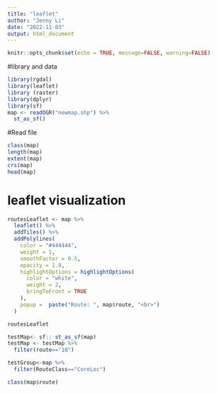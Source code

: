 ```yaml
---
title: "leaflet"
author: "Jenny Li"
date: "2022-11-03"
output: html_document
---
```


```r
knitr::opts_chunk$set(echo = TRUE, message=FALSE, warning=FALSE)
```

#library and data
```r
library(rgdal)
library(leaflet)
library (raster) 
library(dplyr)
library(sf)
map <- readOGR("newmap.shp") %>% 
  st_as_sf()
```

#Read file
```r
class(map)
length(map)
extent(map)
crs(map)
head(map)
```


# leaflet visualization
```r
routesLeaflet <- map %>%
  leaflet() %>%
  addTiles() %>%
  addPolylines(
    color = "#444444",
    weight = 1,
    smoothFactor = 0.5,
    opacity = 1.0,
    highlightOptions = highlightOptions(
      color = "white",
      weight = 2,
      bringToFront = TRUE
    ),
    popup =  paste("Route: ", map$route, "<br>")
  )

routesLeaflet 
```

```r
testMap<- sf:: st_as_sf(map)
testMap <- testMap %>% 
  filter(route=="10")

testGroup<-map %>% 
  filter(RouteClass=="CoreLoc")

class(map$route)
```

